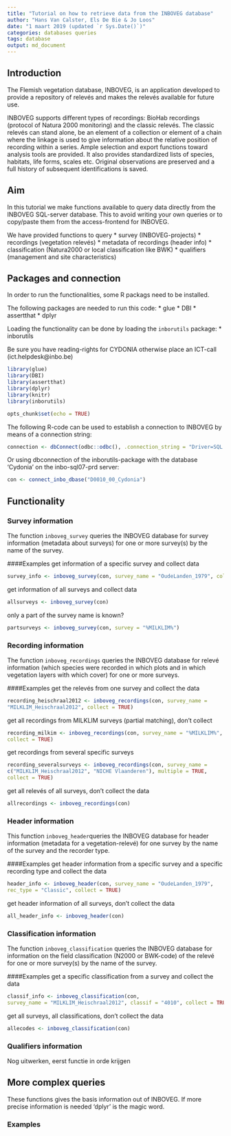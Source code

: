 ```yaml
---
title: "Tutorial on how to retrieve data from the INBOVEG database"
author: "Hans Van Calster, Els De Bie & Jo Loos"
date: "1 maart 2019 (updated `r Sys.Date()`)"
categories: databases queries
tags: database 
output: md_document
---
```



## Introduction
The Flemish vegetation database, INBOVEG, is an application developed to provide
a repository of relevés and makes the relevés available for future use.

INBOVEG supports different types of recordings: BioHab recordings (protocol of 
Natura 2000 monitoring) and the classic relevés. The classic relevés can stand 
alone, be an element of a collection or element of a chain where the linkage is 
used to give information about the relative position of recording within a series.
Ample selection and export functions toward analysis tools are provided. It also
provides standardized lists of species, habitats, life forms, scales etc. 
Original observations are preserved and a full history of subsequent 
identifications is saved.


## Aim
In this tutorial we make functions available to query data directly from the 
INBOVEG SQL-server database. This to avoid writing your own queries or 
to copy/paste them from the access-frontend for INBOVEG.

We have provided functions to query
* survey (INBOVEG-projects)
* recordings (vegetation relevés)
* metadata of recordings (header info)
* classification (Natura2000 or local classification like BWK)
* qualifiers (management and site characteristics)
  
## Packages and connection
In order to run the functionalities, some R packags need to be installed. 

The following packages are needed to run this code:
* glue
* DBI
* assertthat
* dplyr

Loading the functionality can be done by loading the `inborutils` package:
* inborutils

Be sure you have reading-rights for CYDONIA
otherwise place an ICT-call (ict.helpdesk@inbo.be)


```r

library(glue)
library(DBI)
library(assertthat)
library(dplyr)
library(knitr)
library(inborutils)

opts_chunk$set(echo = TRUE)

```
The following R-code can be used to establish a connection to INBOVEG 
by means of a connection string:

<!--better to use a connection string than dsn. 
dsn requires extra steps and settings in windows odbc manager-->

```r

connection <- dbConnect(odbc::odbc(), .connection_string = "Driver=SQL Server;Server=inbo-sql07-prd.inbo.be,1433;Database=D0010_00_Cydonia;Trusted_Connection=Yes;")
```

Or using dbconnection of the inborutils-package with the database 'Cydonia' 
on the inbo-sql07-prd server:

```r
con <- connect_inbo_dbase("D0010_00_Cydonia")
```

## Functionality

### Survey information
The function `inboveg_survey` queries the INBOVEG database for survey information 
(metadata about surveys) for one or more survey(s) by the name of the survey.

####Examples
get information of a specific survey and collect data

```r
survey_info <- inboveg_survey(con, survey_name = "OudeLanden_1979", collect = TRUE)

```
get information of all surveys and collect data
```r
allsurveys <- inboveg_survey(con)
````

only a part of the survey name is known?
```r
partsurveys <- inboveg_survey(con, survey = "%MILKLIM%")
````

### Recording information
The function  `inboveg_recordings` queries the INBOVEG database for relevé 
information (which species were recorded in which plots and in which vegetation 
layers with which cover) for one or more surveys.

####Examples
get the relevés from one survey and collect the data
```r
recording_heischraal2012 <- inboveg_recordings(con, survey_name = 
"MILKLIM_Heischraal2012", collect = TRUE)
````

get all recordings from MILKLIM surveys (partial matching), don't collect
```r
recording_milkim <- inboveg_recordings(con, survey_name = "%MILKLIM%",
collect = TRUE)
````

get recordings from several specific surveys
```r
recording_severalsurveys <- inboveg_recordings(con, survey_name =
c("MILKLIM_Heischraal2012", "NICHE Vlaanderen"), multiple = TRUE,
collect = TRUE)
````

get all relevés of all surveys,  don't collect the data
```r
allrecordings <- inboveg_recordings(con)
````

### Header information
This function `inboveg_header`queries the INBOVEG database for header information 
(metadata for a vegetation-relevé) for one survey by the name of the survey 
and the recorder type. 

####Examples
get header information from a specific survey and a specific recording type
and collect the data

```r
header_info <- inboveg_header(con, survey_name = "OudeLanden_1979",
rec_type = "Classic", collect = TRUE)
````

get header information of all surveys,  don't collect the data
```r
all_header_info <- inboveg_header(con)
```` 

### Classification information
The function `inboveg_classification` queries the INBOVEG database for information 
on the field classification (N2000 or BWK-code) of the relevé for one or more 
survey(s) by the name of the survey. 

####Examples
get a specific classification from a survey and collect the data
```r
classif_info <- inboveg_classification(con, 
survey_name = "MILKLIM_Heischraal2012", classif = "4010", collect = TRUE)
````

get all surveys, all classifications,  don't collect the data
```r
allecodes <- inboveg_classification(con)
````


### Qualifiers information
Nog uitwerken, eerst functie in orde krijgen 


## More complex queries
These functions gives the basis information out of INBOVEG. If more precise information is needed 'dplyr' is the magic word.

### Examples



<!-- ### hieronder de oude versie -->
<!-- # Retrieving data -->

<!-- ## *iv_Survey*: -->

<!-- gives the list of all surveys in InboVeg -->

<!-- - define the name of the survey by survey <- "name" -->

<!-- ```{r} -->

<!-- survey_info <- function(survey, con) { -->
<!--   dbGetQuery(con, glue_sql( -->
<!--     "SELECT -->
<!--     ivS.Id -->
<!--     , ivS.Name -->
<!--     , ivS.Description -->
<!--     , ivS.Owner -->
<!--     , ivS.creator -->
<!--     FROM [dbo].[ivSurvey] ivS -->
<!--     WHERE ivS.Name LIKE {survey}",  -->
<!--     ivS.Name = survey, -->
<!--     .con = con )) -->
<!-- } -->

<!-- ``` -->

<!-- Example -->
<!--   * survey <- "OudeLanden_1979" -->
<!--   * SurveyInfo <- survey_info(survey, con) -->
<!--   * SurveyInfo -->

<!-- The whole list of surveys is given by   -->
<!--   *AllSurveys <- survey_info(survey = "%", .con = con) -->

<!-- Only a part of the survey name is known?  -->
<!--  *PartSurveys <- survey_info(survey = "%MILKLIM%", .con = con) -->


<!-- ## *iv_headerinfo*:  -->

<!-- gives the metadata for a vegetation-relevé (one row per vegetation-relevé identified by 'RecordingGivid') -->
<!-- - specify two parameters for the function: -->
<!--     - RecType = c('Classic', 'Classic-emmer', 'Classic-ketting', 'BioHab', 'ABS') -->
<!--     - SurveyName = to get the list, run the code under "## iv_survey -->

<!-- ```{r} -->

<!-- header_info <- function(SurveyName, RecType, .con) { -->
<!--   dbGetQuery(con, glue_sql( -->
<!--     "SELECT  -->
<!--       ivR.[RecordingGivid] -->
<!--       , ivS.Name -->
<!--       , ivR.UserReference -->
<!--       , ivR.LocationCode -->
<!--       , ivR.Latitude -->
<!--       , ivR.Longitude -->
<!--       , ivR.Area -->
<!--       , ivR.Length -->
<!--       , ivR.Width -->
<!--       , ivR.SurveyId -->
<!--       , ivR.RecTypeID -->
<!--       , coalesce(area, convert( nvarchar(20),ivR.Length * ivR.Width)) as B -->
<!--       FROM [dbo].[ivRecording] ivR -->
<!--       INNER JOIN [dbo].[ivSurvey] ivS on ivS.Id = ivR.SurveyId -->
<!--       INNER JOIN [dbo].[ivRecTypeD] ivRec on ivRec.ID = ivR.RecTypeID  -->
<!--       where ivR.NeedsWork = 0 -->
<!--       AND ivS.Name LIKE {SurveyName} -->
<!--       AND ivREc.Name LIKE {RecType}",  -->
<!--     ivS.Name = SurveyName, -->
<!--     ivRec.Name = RecType, -->
<!--     .con = con)) -->
<!-- } -->


<!-- ``` -->

<!-- Example  -->
<!--   * RecType <- "Classic" -->
<!--   * SurveyName <- "OudeLanden_1979" -->
<!--   * Headerinfo <- header_info(SurveyName, RecType, con) -->
<!--   * Headerinfo <- header_info("OudeLanden_1979", "Classic", con) -->


<!-- ## *iv_Classification_N2000*: -->

<!-- gives the N2000-code, recorderd by the observer of the relevé at the field (with or without field-key) -->
<!-- - specify the name of the survey you want to use. if none, all the classification records in inboveg will be given -->
<!-- - specify the N2000 code to retrieve all relevés indicated as this code -->


<!-- ```{r} -->
<!-- classification_info_N2000 <- function(SurveyName, N2000, .con) { -->
<!--   dbGetQuery(con, glue_sql( -->
<!--     "SELECT  -->
<!--     ivR.RecordingGivid -->
<!--     , ivS.Name as survey -->
<!--     , ivRLClas.Classif -->
<!--     , ivRLRes_Class.ActionGroup -->
<!--     , ivRLRes_Class.ListName -->
<!--     , ftN2k.Description  as Habitattype -->
<!--     , ivRLClas.Cover -->
<!--     , ftC.PctValue -->
<!--     FROM ivRecording ivR -->
<!--     INNER JOIN ivSurvey ivS on ivS.Id = ivR.surveyId -->
<!--     LEFT JOIN [dbo].[ivRLClassification] ivRLClas on ivRLClas.RecordingID = ivR.Id -->
<!--     LEFT JOIN [dbo].[ivRLResources] ivRLRes_Class on ivRLRes_Class.ResourceGIVID = ivRLClas.ClassifResource -->
<!--     LEFT JOIN [syno].[Futon_dbo_ftActionGroupList] ftAGL_Class on ftAGL_Class.ActionGroup = ivRLRes_Class.ActionGroup collate Latin1_General_CI_AI -->
<!--     AND ftAGL_Class.ListName = ivRLRes_Class.ListName collate Latin1_General_CI_AI -->
<!--     LEFT JOIN [syno].[Futon_dbo_ftN2kValues] ftN2K on ftN2K.Code = ivRLClas.Classif collate Latin1_General_CI_AI  -->
<!--     AND ftN2K.ListGIVID = ftAGL_Class.ListGIVID  -->
<!--     LEFT JOIN [dbo].[ivRLResources] ivRLR_C on ivRLR_C.ResourceGIVID = ivRLClas.CoverResource -->
<!--     LEFT JOIN [syno].[Futon_dbo_ftActionGroupList] ftAGL_C on ftAGL_C.ActionGroup = ivRLR_C.ActionGroup collate Latin1_General_CI_AI -->
<!--     AND ftAGL_C.ListName = ivRLR_C.ListName collate Latin1_General_CI_AI -->
<!--     LEFT JOIN [syno].[Futon_dbo_ftCoverValues] ftC on ftC.Code = ivRLClas.Cover collate Latin1_General_CI_AI -->
<!--     AND ftAGL_C.ListGIVID = ftC.ListGIVID  -->
<!--     WHERE ivRLClas.Classif is not NULL  -->
<!--     AND ivS.Name LIKE {SurveyName} -->
<!--     AND ivRLClas.Classif LIKE {N2000}", -->
<!--            ivS.Name = SurveyName, -->
<!--            ivRLClas.Classif = N2000,  -->
<!--            .con = con)) -->
<!-- } -->

<!-- ``` -->

<!-- Example -->
<!--   * SurveyName <- "MILKLIM_Heischraal2012" -->
<!--   * N2000 <- "4010" -->
<!--   * Classifiction <- classification_info_N2000(SurveyName, N2000, con) -->
<!--   * Classifiction2 <- classification_info_N2000("MILKLIM_Heischraal2012", "4010", con)  -->

<!-- ## iv_Classification_BWK -->

<!-- gives the BWK-code, recorderd by the observer of the relevé -->
<!-- - specify the name of the survey you want to use. if none, all the classification records in inboveg will be given -->
<!-- - specify the bwk-code to retrieve all relevés indicated as this code -->

<!-- ```{r} -->
<!-- classification_info_bwk <- function(SurveyName, BWK, .con) { -->
<!--   dbGetQuery(con, glue_sql( -->
<!--     "SELECT  -->
<!--     ivR.RecordingGivid -->
<!--     , ivS.Name as survey -->
<!--     , ivRLClas.Classif -->
<!--     , ivRLRes_Class.ActionGroup -->
<!--     , ivRLRes_Class.ListName -->
<!--     , ftBWK.Description as LocalClassification -->
<!--     , ivRLClas.Cover -->
<!--     , ftC.PctValue -->
<!--     FROM ivRecording ivR -->
<!--     INNER JOIN ivSurvey ivS on ivS.Id = ivR.surveyId -->
<!--     LEFT JOIN [dbo].[ivRLClassification] ivRLClas on ivRLClas.RecordingID = ivR.Id -->
<!--     LEFT JOIN [dbo].[ivRLResources] ivRLRes_Class on ivRLRes_Class.ResourceGIVID = ivRLClas.ClassifResource -->
<!--     LEFT JOIN [syno].[Futon_dbo_ftActionGroupList] ftAGL_Class on ftAGL_Class.ActionGroup = ivRLRes_Class.ActionGroup collate Latin1_General_CI_AI -->
<!--     AND ftAGL_Class.ListName = ivRLRes_Class.ListName collate Latin1_General_CI_AI -->
<!--     LEFT JOIN [syno].[Futon_dbo_ftBWKValues] ftBWK on ftBWK.Code = ivRLClas.Classif collate Latin1_General_CI_AI  -->
<!--     AND ftBWK.ListGIVID = ftAGL_Class.ListGIVID  -->
<!--     LEFT JOIN [dbo].[ivRLResources] ivRLR_C on ivRLR_C.ResourceGIVID = ivRLClas.CoverResource -->
<!--     LEFT JOIN [syno].[Futon_dbo_ftActionGroupList] ftAGL_C on ftAGL_C.ActionGroup = ivRLR_C.ActionGroup collate Latin1_General_CI_AI -->
<!--     AND ftAGL_C.ListName = ivRLR_C.ListName collate Latin1_General_CI_AI -->
<!--     LEFT JOIN [syno].[Futon_dbo_ftCoverValues] ftC on ftC.Code = ivRLClas.Cover collate Latin1_General_CI_AI -->
<!--     AND ftAGL_C.ListGIVID = ftC.ListGIVID  -->
<!--     WHERE ivRLClas.Classif is not NULL  -->
<!--     AND ivS.Name LIKE {SurveyName} -->
<!--     AND ivRLClas.Classif LIKE {BWK}", -->
<!--            ivS.Name = SurveyName, -->
<!--            ivRLClas.Classif = BWK,  -->
<!--            .con = con)) -->
<!-- } -->

<!-- ``` -->

<!-- Example  -->
<!--   * SurveyName <- "CultuurgraslandTypologie" -->
<!--   * BWK <- "h" -->
<!--   * Classifiction <- classification_info_bwk(SurveyName, BWK, con) -->
<!--   * Classifiction2 <- classification_info_bwk("CultuurgraslandTypologie", "h", con)  -->



<!-- ## iv_classification -->
<!-- gives the N2000-code or BWK-code, recorderd by the observer of the relevé at the field (with or without field-key) -->
<!-- - specify the name of the survey you want to use. if none, all the classification records in inboveg will be given -->
<!-- - specify the N2000 or BWK code to retrieve all relevés indicated as this code -->

<!-- ```{r} -->
<!-- classification_info_alles <- function(SurveyName, Classif, .con) { -->
<!--   dbGetQuery(con, glue_sql( -->
<!--     "Select ivR.RecordingGivid -->
<!--     , ivS.Name -->
<!--     , ivRLClas.Classif -->
<!--     , ivRLRes_Class.ActionGroup -->
<!--     , ivRLRes_Class.ListName -->
<!--     , ftBWK.Description as LocalClassification -->
<!--     , ftN2k.Description  as Habitattype -->
<!--     , ivRLClas.Cover -->
<!--     , ftC.PctValue -->
<!--     FROM ivRecording ivR -->
<!--     INNER JOIN ivSurvey ivS on ivS.Id = ivR.surveyId -->
<!--     LEFT JOIN [dbo].[ivRLClassification] ivRLClas on ivRLClas.RecordingID = ivR.Id -->
<!--     LEFT JOIN [dbo].[ivRLResources] ivRLRes_Class on ivRLRes_Class.ResourceGIVID = ivRLClas.ClassifResource -->
<!--     LEFT JOIN [syno].[Futon_dbo_ftActionGroupList] ftAGL_Class on ftAGL_Class.ActionGroup = ivRLRes_Class.ActionGroup collate Latin1_General_CI_AI -->
<!--     AND ftAGL_Class.ListName = ivRLRes_Class.ListName collate Latin1_General_CI_AI -->
<!--     LEFT JOIN [syno].[Futon_dbo_ftBWKValues] ftBWK on ftBWK.Code = ivRLClas.Classif collate Latin1_General_CI_AI  -->
<!--     AND ftBWK.ListGIVID = ftAGL_Class.ListGIVID  -->
<!--     LEFT JOIN [syno].[Futon_dbo_ftN2kValues] ftN2K on ftN2K.Code = ivRLClas.Classif collate Latin1_General_CI_AI  -->
<!--     AND ftN2K.ListGIVID = ftAGL_Class.ListGIVID  -->
<!--     LEFT JOIN [dbo].[ivRLResources] ivRLR_C on ivRLR_C.ResourceGIVID = ivRLClas.CoverResource -->
<!--     LEFT JOIN [syno].[Futon_dbo_ftActionGroupList] ftAGL_C on ftAGL_C.ActionGroup = ivRLR_C.ActionGroup collate Latin1_General_CI_AI -->
<!--     AND ftAGL_C.ListName = ivRLR_C.ListName collate Latin1_General_CI_AI -->
<!--     LEFT JOIN [syno].[Futon_dbo_ftCoverValues] ftC on ftC.Code = ivRLClas.Cover collate Latin1_General_CI_AI -->
<!--     AND ftAGL_C.ListGIVID = ftC.ListGIVID  -->
<!--     WHERE ivRLClas.Classif is not NULL ", -->
<!--     ivS.Name = SurveyName, -->
<!--     ivRLClas.Classif = Classif, -->
<!--     .con = con)) -->
<!-- } -->
<!-- ``` -->

<!-- Example  -->
<!--     *SurveyName <- "MILKLIM_Heischraal2012" -->
<!--     *Classif <- "4010"  -->
<!--     *Classif_info <- classification_info_alles(SurveyName, Classif, con) -->
<!--     *Classif_info2 <- classification_info_alles("MILKLIM_Heischraal2012", "4010", con) -->
<!--     *Allecodes <- classification_info_alles(SurveyName = "%", Classif = "%", .con = con) -->


<!-- ## iv_Relevés -->

<!-- gives the relevés (plant list with coverage) of one Survey -->
<!--  - specify the name of the survey you want to use. if none, all the records in inboveg will be given (to avoid!) -->

<!-- ```{r} -->

<!-- relevé_info_surveyname <- function(SurveyName, .con) { -->
<!--   dbGetQuery(con, glue_sql( -->
<!--           "SELECT ivS.Name -->
<!--                   , ivR.[RecordingGivid] -->
<!--                   , ivRL_Layer.LayerCode -->
<!--                   , ivRL_Layer.CoverCode -->
<!--                   , ivRL_Iden.TaxonFullText as OrignalName -->
<!--                   , Synoniem.ScientificName -->
<!--                   , ivRL_Iden.PhenologyCode -->
<!--                   , ivRL_Taxon.CoverageCode -->
<!--                   , ftCover.PctValue -->
<!--                   , ftAGL.Description as RecordingScale -->
<!--           FROM  dbo.ivSurvey ivS -->
<!--           INNER JOIN [dbo].[ivRecording] ivR  ON ivR.SurveyId = ivS.Id -->
<!--       -- Deel met soortenlijst en synoniem -->
<!--           INNER JOIN [dbo].[ivRLLayer] ivRL_Layer on ivRL_Layer.RecordingID = ivR.Id -->
<!--           INNER JOIN [dbo].[ivRLTaxonOccurrence] ivRL_Taxon on ivRL_Taxon.LayerID = ivRL_Layer.ID -->
<!--           INNER JOIN [dbo].[ivRLIdentification] ivRL_Iden on ivRL_Iden.OccurrenceID = ivRL_Taxon.ID -->
<!--           LEFT JOIN (SELECT ftTaxon.TaxonName AS TaxonFullText -->
<!--                           , COALESCE([GetSyn].TaxonName, ftTaxon.TaxonName) AS ScientificName -->
<!--                           , COALESCE([GetSyn].TaxonGIVID, ftTaxon.TaxonGIVID) AS TAXON_LIST_ITEM_KEY -->
<!--                           , COALESCE([GetSyn].TaxonQuickCode, ftTaxon.TaxonQuickCode) AS QuickCode -->
<!--                       FROM [syno].[Futon_dbo_ftTaxon] ftTaxon -->
<!--                       INNER JOIN [syno].[Futon_dbo_ftTaxonListItem] ftTLI ON ftTLI.TaxonGIVID = ftTaxon.TaxonGIVID  -->
<!--                       LEFT JOIN (SELECT ftTaxonLI.TaxonListItemGIVID -->
<!--                                       , ftTaxon.TaxonGIVID -->
<!--                                       , ftTaxon.TaxonName -->
<!--                                       , ftTaxon.TaxonQuickCode -->
<!--                                       , ftAGL.ListName -->
<!--                                       , ftTaxonLI.PreferedListItemGIVID -->
<!--                                 FROM [syno].[Futon_dbo_ftActionGroupList] ftAGL  -->
<!--                                 INNER JOIN [syno].[Futon_dbo_ftTaxonListItem] ftTaxonLI ON ftTaxonLI.TaxonListGIVID = ftAGL.ListGIVID  -->
<!--                                 LEFT JOIN [syno].[Futon_dbo_ftTaxon] ftTaxon ON ftTaxon.TaxonGIVID = ftTaxonLI.TaxonGIVID  -->
<!--                                 WHERE 1=1 -->
<!--                                 AND ftAGL.ListName = 'INBO-2011 Sci'	 -->
<!--                               ) GetSyn ON GetSyn.TaxonListItemGIVID = ftTLI.PreferedListItemGIVID -->
<!--                          WHERE ftTLI.TaxonListGIVID = 'TL2011092815101010' -->
<!--                     ) Synoniem on ivRL_Iden.TaxonFullText = Synoniem.TaxonFullText collate Latin1_General_CI_AI -->
<!--       -- Hier begint deel met bedekking -->
<!--           LEFT JOIN [dbo].[ivRLResources] ivRL_Res on ivRL_Res.ResourceGIVID = ivRL_Taxon.CoverageResource -->
<!--           LEFT JOIN [syno].[Futon_dbo_ftActionGroupList] ftAGL on ftAGL.ActionGroup = ivRL_Res.ActionGroup collate Latin1_General_CI_AI -->
<!--           AND ftAGL.ListName = ivRL_Res.ListName collate Latin1_General_CI_AI -->
<!--           LEFT JOIN [syno].[Futon_dbo_ftCoverValues] ftCover on ftCover.ListGIVID = ftAGL.ListGIVID -->
<!--           AND ivRL_Taxon.CoverageCode = ftCover.Code collate Latin1_General_CI_AI -->
<!--           --WHERE ivR.NeedsWork = 0 -->
<!--           AND ivRL_Iden.Preferred = 1 -->
<!--           -- AND ivR.RecordingGivid = 'IV2014070310423184' --(dees bevat Betula pubescens Ehrh., in inboveg is prefered Betula alba L. -->
<!--           AND ivS.Name LIKE {SurveyName}", -->
<!--                 ivS.Name = Name, -->
<!--                 .con = con)) -->
<!-- } -->

<!-- ``` -->

<!-- # Example  -->
<!-- SurveyName <- "OudeLanden_1979" -->
<!-- OudeLanden <- relevé_info_surveyname(SurveyName, con) -->
<!-- OudeLanden2 <- relevé_info_surveyname("OudeLanden_1979", con) -->


<!-- # Connection -->
<!-- To close the connection: -->

<!-- ```{r} -->
<!-- dbDisconnect(con) -->

<!-- rm(con) -->
<!-- ``` -->

